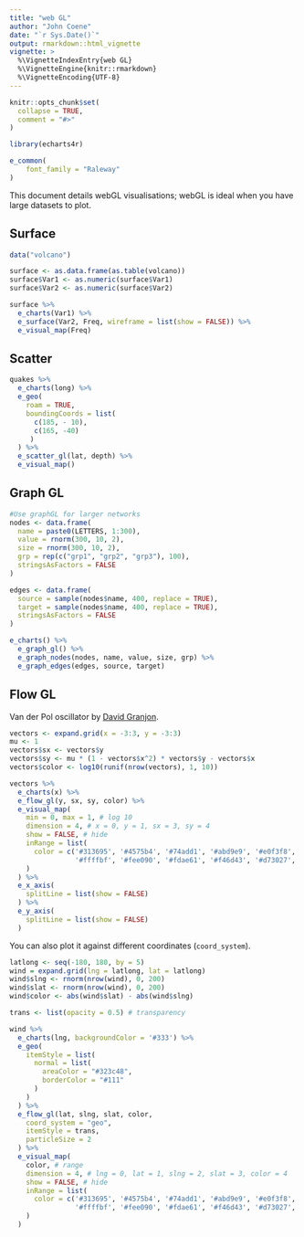 ```yaml
---
title: "web GL"
author: "John Coene"
date: "`r Sys.Date()`"
output: rmarkdown::html_vignette
vignette: >
  %\VignetteIndexEntry{web GL}
  %\VignetteEngine{knitr::rmarkdown}
  %\VignetteEncoding{UTF-8}
---
```


```r
knitr::opts_chunk$set(
  collapse = TRUE,
  comment = "#>"
)

library(echarts4r)

e_common(
    font_family = "Raleway"
)
```

This document details webGL visualisations; webGL is ideal when you have large datasets to plot.

## Surface

```r
data("volcano")

surface <- as.data.frame(as.table(volcano))
surface$Var1 <- as.numeric(surface$Var1)
surface$Var2 <- as.numeric(surface$Var2)

surface %>% 
  e_charts(Var1) %>% 
  e_surface(Var2, Freq, wireframe = list(show = FALSE)) %>% 
  e_visual_map(Freq)
```

## Scatter 

```r
quakes %>% 
  e_charts(long) %>% 
  e_geo(
    roam = TRUE,
    boundingCoords = list(
      c(185, - 10),
      c(165, -40)
     )
  ) %>% 
  e_scatter_gl(lat, depth) %>% 
  e_visual_map()
```

## Graph GL

```r
#Use graphGL for larger networks
nodes <- data.frame(
  name = paste0(LETTERS, 1:300),
  value = rnorm(300, 10, 2),
  size = rnorm(300, 10, 2),
  grp = rep(c("grp1", "grp2", "grp3"), 100),
  stringsAsFactors = FALSE
)

edges <- data.frame(
  source = sample(nodes$name, 400, replace = TRUE),
  target = sample(nodes$name, 400, replace = TRUE),
  stringsAsFactors = FALSE
)

e_charts() %>% 
  e_graph_gl() %>% 
  e_graph_nodes(nodes, name, value, size, grp) %>% 
  e_graph_edges(edges, source, target)
```

## Flow GL

Van der Pol oscillator by [David Granjon](https://twitter.com/divadnojnarg).

```r
vectors <- expand.grid(x = -3:3, y = -3:3)
mu <- 1
vectors$sx <- vectors$y
vectors$sy <- mu * (1 - vectors$x^2) * vectors$y - vectors$x
vectors$color <- log10(runif(nrow(vectors), 1, 10))

vectors %>% 
  e_charts(x) %>% 
  e_flow_gl(y, sx, sy, color) %>% 
  e_visual_map(
    min = 0, max = 1, # log 10
    dimension = 4, # x = 0, y = 1, sx = 3, sy = 4
    show = FALSE, # hide
    inRange = list(
      color = c('#313695', '#4575b4', '#74add1', '#abd9e9', '#e0f3f8',
                '#ffffbf', '#fee090', '#fdae61', '#f46d43', '#d73027', '#a50026')
    )
  ) %>% 
  e_x_axis(
    splitLine = list(show = FALSE)
  ) %>% 
  e_y_axis(
    splitLine = list(show = FALSE)
  ) 
```

You can also plot it against different coordinates (`coord_system`).

```r
latlong <- seq(-180, 180, by = 5)
wind = expand.grid(lng = latlong, lat = latlong)
wind$slng <- rnorm(nrow(wind), 0, 200)
wind$slat <- rnorm(nrow(wind), 0, 200)
wind$color <- abs(wind$slat) - abs(wind$slng)

trans <- list(opacity = 0.5) # transparency

wind %>% 
  e_charts(lng, backgroundColor = '#333') %>% 
  e_geo(
    itemStyle = list(
      normal = list(
        areaColor = "#323c48",
        borderColor = "#111"
      )
    )
  ) %>% 
  e_flow_gl(lat, slng, slat, color, 
    coord_system = "geo", 
    itemStyle = trans,
    particleSize = 2
  ) %>% 
  e_visual_map(
    color, # range
    dimension = 4, # lng = 0, lat = 1, slng = 2, slat = 3, color = 4
    show = FALSE, # hide
    inRange = list(
      color = c('#313695', '#4575b4', '#74add1', '#abd9e9', '#e0f3f8', 
                '#ffffbf', '#fee090', '#fdae61', '#f46d43', '#d73027', '#a50026')
    )
  )
```